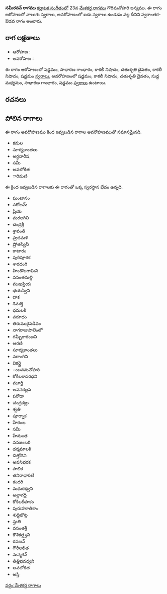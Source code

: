 {{Infobox ragam
	| name          	= సమీరనన్
	| synonym	    	= 
	| mela          	= 
	| chakra        	= 
	| janaka        	= 
	| type          	= స్వరాంతర-ఔడవ
	| arohanam      	= {{svaraC|S|G2|N3|D2|N3|S'}} 
	| avarohanam    	= {{svaraC|S'|N3|D2|M1|G2|S}}
	| jeeva         	=
	| chhaya        	=
	| nyasa         	=
	| vishesha      	= 
	| equivalent  		= 
}}
{{కర్ణాటక సంగీత రాగాలు}}
'''సమీరనన్ రాగము''' [[కర్ణాటక సంగీతం]]లో 23వ [[మేళకర్త రాగము]] గౌరిమనోహరి జన్యము.  ఈ రాగం ఆరోహణలో నాలుగు స్వరాలు, అవరోహణంలో ఐదు స్వరాలు ఉండడం వల్ల దీనిని స్వరాంతర-ఔడవ రాగం అంటారు.


==రాగ లక్షణాలు==


* ఆరోహణ : {{svaraC|S|G2|N3|D2|N3|S'}} 
* అవరోహణ : {{svaraC|S'|N3|D2|M1|G2|S}}

ఈ రాగం ఆరోహణంలో షడ్జమం, సాధారణ గాంధారం, కాకలీ నిషాదం, చతుశృతి దైవతం, కాకలీ నిషాదం, షడ్జమం [[స్వరాలు]], అవరోహణంలో షడ్జమం, కాకలీ నిషాదం, చతుశృతి దైవతం, సుద్ద మధ్యమం, సాధారణ గాంధారం, షడ్జమం [[స్వరాలు]] ఉంటాయి.

==రచనలు==



==పోలిన రాగాలు==
ఈ రాగం అవరోహణము కింద ఇవ్వబడిన రాగాల అవరోహణముతో సమానమైనది.
* కమల
* సూర్యకాంతలు
* అర్ధనారీష
* సమీ
* అవలోకిత
* ారిమణి

ఈ క్రింద ఇవ్వబడిన రాగాలకు ఈ రాగంతో ఒక్క స్వరస్థాన భేదం ఉన్నది.
* ఘంటానం
* సరోజమ్
* ప్రియ
* మరలగిని
* చంద్రశ్రీ
* శ్రావంతి
* హ్రదమళి
* ష్రోతస్వినీ
* కాటారం
* పురిపూరక
* శారదంగి
* హిండొలగామిని
* వసంతమల్లి
* ముఖప్రియ
* భయస్విని
* దాక
* శివశక్తి
* ధమలకి
* వరూధం
* తిరుమురైవడివం
* నాగరాజుపాలెంలో
* గమ్భీరారంజని
* ఆరణి
* సూర్యకాంతలు
* వరాంగిని
* వికర్ణై
* ంబనమనోహరి
* కోకిలకావరధని
* మూర్తి
* అవనకెల్లవ
* పరోడా
* చంద్రకట్లు
* శ్వతి
* పూర్నాక
* హేరంబ
* సమీ
* హేమంత
* వనజంబరి
* ధర్మమాలకి
* చిత్తోదిని
* అవనిభరక
* పాలిక
* తనిరాధారిణి
* కందరి
* మధురధ్వని
* అల్లాగద్రి
* కోకిలదీపాకం
* పురుహూతికాం
* శుధ్ధిభొట్ల
* స్తుతి
* వసంతశ్రీ
* కౌశికత్ధ్వని
* రవణన్
* గౌరీలలిత
* మన్మగన్
* తిత్తిభవధ్వని
* అవలోకిత
* అస్తి



[[వర్గం:మేళకర్త రాగాలు]]